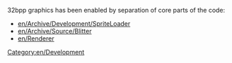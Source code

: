 32bpp graphics has been enabled by separation of core parts of the code:

* [[en/Archive/Development/SpriteLoader]]
* [[en/Archive/Source/Blitter]]
* [[en/Renderer]]

[[Category:en/Development]]